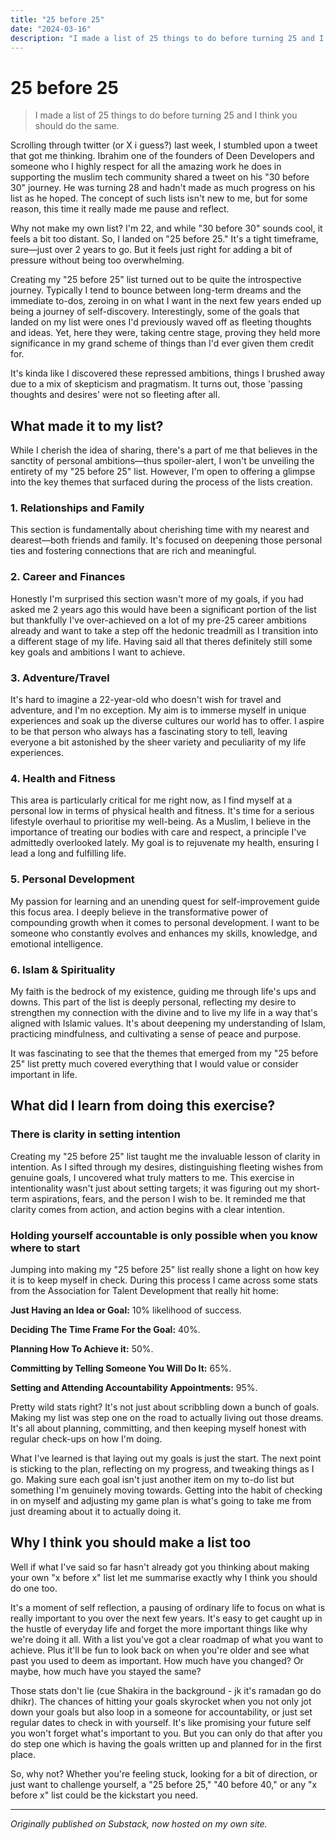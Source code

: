 ```yaml
---
title: "25 before 25"
date: "2024-03-16"
description: "I made a list of 25 things to do before turning 25 and I think you should do the same."
---
```


# 25 before 25

> I made a list of 25 things to do before turning 25 and I think you should do the same.

Scrolling through twitter (or X i guess?) last week, I stumbled upon a tweet that got me thinking. Ibrahim one of the founders of Deen Developers and someone who I highly respect for all the amazing work he does in supporting the muslim tech community shared a tweet on his "30 before 30" journey. He was turning 28 and hadn't made as much progress on his list as he hoped. The concept of such lists isn't new to me, but for some reason, this time it really made me pause and reflect.

Why not make my own list? I'm 22, and while "30 before 30" sounds cool, it feels a bit too distant. So, I landed on "25 before 25." It's a tight timeframe, sure—just over 2 years to go. But it feels just right for adding a bit of pressure without being too overwhelming.

Creating my "25 before 25" list turned out to be quite the introspective journey. Typically I tend to bounce between long-term dreams and the immediate to-dos, zeroing in on what I want in the next few years ended up being a journey of self-discovery. Interestingly, some of the goals that landed on my list were ones I'd previously waved off as fleeting thoughts and ideas. Yet, here they were, taking centre stage, proving they held more significance in my grand scheme of things than I'd ever given them credit for.

It's kinda like I discovered these repressed ambitions, things I brushed away due to a mix of skepticism and pragmatism. It turns out, those 'passing thoughts and desires' were not so fleeting after all.

## What made it to my list?

While I cherish the idea of sharing, there's a part of me that believes in the sanctity of personal ambitions—thus spoiler-alert, I won't be unveiling the entirety of my "25 before 25" list. However, I'm open to offering a glimpse into the key themes that surfaced during the process of the lists creation.

### 1. Relationships and Family

This section is fundamentally about cherishing time with my nearest and dearest—both friends and family. It's focused on deepening those personal ties and fostering connections that are rich and meaningful.

### 2. Career and Finances

Honestly I'm surprised this section wasn't more of my goals, if you had asked me 2 years ago this would have been a significant portion of the list but thankfully I've over-achieved on a lot of my pre-25 career ambitions already and want to take a step off the hedonic treadmill as I transition into a different stage of my life. Having said all that theres definitely still some key goals and ambitions I want to achieve.

### 3. Adventure/Travel

It's hard to imagine a 22-year-old who doesn't wish for travel and adventure, and I'm no exception. My aim is to immerse myself in unique experiences and soak up the diverse cultures our world has to offer. I aspire to be that person who always has a fascinating story to tell, leaving everyone a bit astonished by the sheer variety and peculiarity of my life experiences.

### 4. Health and Fitness

This area is particularly critical for me right now, as I find myself at a personal low in terms of physical health and fitness. It's time for a serious lifestyle overhaul to prioritise my well-being. As a Muslim, I believe in the importance of treating our bodies with care and respect, a principle I've admittedly overlooked lately. My goal is to rejuvenate my health, ensuring I lead a long and fulfilling life.

### 5. Personal Development

My passion for learning and an unending quest for self-improvement guide this focus area. I deeply believe in the transformative power of compounding growth when it comes to personal development. I want to be someone who constantly evolves and enhances my skills, knowledge, and emotional intelligence.

### 6. Islam & Spirituality

My faith is the bedrock of my existence, guiding me through life's ups and downs. This part of the list is deeply personal, reflecting my desire to strengthen my connection with the divine and to live my life in a way that's aligned with Islamic values. It's about deepening my understanding of Islam, practicing mindfulness, and cultivating a sense of peace and purpose.

It was fascinating to see that the themes that emerged from my "25 before 25" list pretty much covered everything that I would value or consider important in life.

## What did I learn from doing this exercise?

### There is clarity in setting intention

Creating my "25 before 25" list taught me the invaluable lesson of clarity in intention. As I sifted through my desires, distinguishing fleeting wishes from genuine goals, I uncovered what truly matters to me. This exercise in intentionality wasn't just about setting targets; it was figuring out my short-term aspirations, fears, and the person I wish to be. It reminded me that clarity comes from action, and action begins with a clear intention.

### Holding yourself accountable is only possible when you know where to start

Jumping into making my "25 before 25" list really shone a light on how key it is to keep myself in check. During this process I came across some stats from the Association for Talent Development that really hit home:

**Just Having an Idea or Goal:** 10% likelihood of success.

**Deciding The Time Frame For the Goal:** 40%.

**Planning How To Achieve it:** 50%.

**Committing by Telling Someone You Will Do It:** 65%.

**Setting and Attending Accountability Appointments:** 95%.

Pretty wild stats right? It's not just about scribbling down a bunch of goals. Making my list was step one on the road to actually living out those dreams. It's all about planning, committing, and then keeping myself honest with regular check-ups on how I'm doing.

What I've learned is that laying out my goals is just the start. The next point is sticking to the plan, reflecting on my progress, and tweaking things as I go. Making sure each goal isn't just another item on my to-do list but something I'm genuinely moving towards. Getting into the habit of checking in on myself and adjusting my game plan is what's going to take me from just dreaming about it to actually doing it.

## Why I think you should make a list too

Well if what I've said so far hasn't already got you thinking about making your own "x before x" list let me summarise exactly why I think you should do one too.

It's a moment of self reflection, a pausing of ordinary life to focus on what is really important to you over the next few years. It's easy to get caught up in the hustle of everyday life and forget the more important things like why we're doing it all. With a list you've got a clear roadmap of what you want to achieve. Plus it'll be fun to look back on when you're older and see what past you used to deem as important. How much have you changed? Or maybe, how much have you stayed the same?

Those stats don't lie (cue Shakira in the background - jk it's ramadan go do dhikr). The chances of hitting your goals skyrocket when you not only jot down your goals but also loop in a someone for accountability, or just set regular dates to check in with yourself. It's like promising your future self you won't forget what's important to you. But you can only do that after you do step one which is having the goals written up and planned for in the first place.

So, why not? Whether you're feeling stuck, looking for a bit of direction, or just want to challenge yourself, a "25 before 25," "40 before 40," or any "x before x" list could be the kickstart you need.

---

*Originally published on Substack, now hosted on my own site.* 